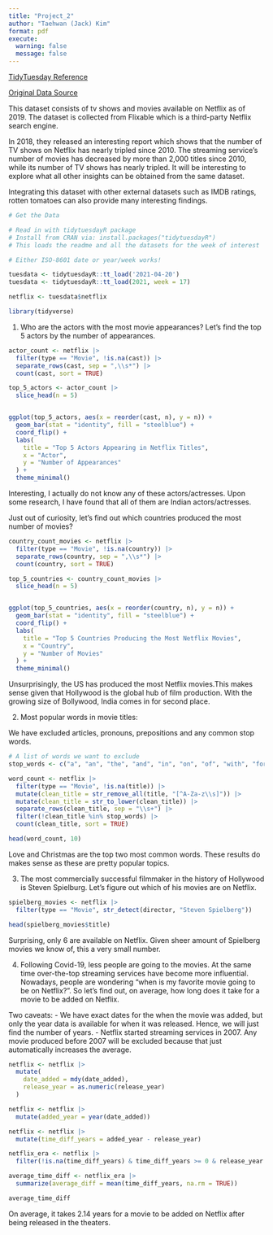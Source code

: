 ```yaml
---
title: "Project_2"
author: "Taehwan (Jack) Kim"
format: pdf
execute: 
  warning: false
  message: false
---
```


[TidyTuesday Reference](https://github.com/rfordatascience/tidytuesday/blob/master/data/2021/2021-04-20/readme.md)

[Original Data Source](https://www.kaggle.com/datasets/shivamb/netflix-shows)

This dataset consists of tv shows and movies available on Netflix as of 2019. The dataset is collected from Flixable which is a third-party Netflix search engine.

In 2018, they released an interesting report which shows that the number of TV shows on Netflix has nearly tripled since 2010. The streaming service's number of movies has decreased by more than 2,000 titles since 2010, while its number of TV shows has nearly tripled. It will be interesting to explore what all other insights can be obtained from the same dataset.

Integrating this dataset with other external datasets such as IMDB ratings, rotten tomatoes can also provide many interesting findings.

```r
# Get the Data

# Read in with tidytuesdayR package 
# Install from CRAN via: install.packages("tidytuesdayR")
# This loads the readme and all the datasets for the week of interest

# Either ISO-8601 date or year/week works!

tuesdata <- tidytuesdayR::tt_load('2021-04-20')
tuesdata <- tidytuesdayR::tt_load(2021, week = 17)

netflix <- tuesdata$netflix

library(tidyverse)

```

1.  Who are the actors with the most movie appearances? Let's find the top 5 actors by the number of appearances.

```r
actor_count <- netflix |>
  filter(type == "Movie", !is.na(cast)) |> 
  separate_rows(cast, sep = ",\\s*") |> 
  count(cast, sort = TRUE)

top_5_actors <- actor_count |>
  slice_head(n = 5) 


ggplot(top_5_actors, aes(x = reorder(cast, n), y = n)) +
  geom_bar(stat = "identity", fill = "steelblue") +
  coord_flip() +  
  labs(
    title = "Top 5 Actors Appearing in Netflix Titles",
    x = "Actor",
    y = "Number of Appearances"
  ) +
  theme_minimal() 

```

Interesting, I actually do not know any of these actors/actresses. Upon some research, I have found that all of them are Indian actors/actresses.

Just out of curiosity, let's find out which countries produced the most number of movies?

```r

country_count_movies <- netflix |>
  filter(type == "Movie", !is.na(country)) |>  
  separate_rows(country, sep = ",\\s*") |>  
  count(country, sort = TRUE)  

top_5_countries <- country_count_movies |>
  slice_head(n = 5)  


ggplot(top_5_countries, aes(x = reorder(country, n), y = n)) +
  geom_bar(stat = "identity", fill = "steelblue") +
  coord_flip() +  
  labs(
    title = "Top 5 Countries Producing the Most Netflix Movies",
    x = "Country",
    y = "Number of Movies"
  ) +
  theme_minimal()

```

Unsurprisingly, the US has produced the most Netflix movies.This makes sense given that Hollywood is the global hub of film production. With the growing size of Bollywood, India comes in for second place.

2.  Most popular words in movie titles:

We have excluded articles, pronouns, prepositions and any common stop words.

```r
# A list of words we want to exclude
stop_words <- c("a", "an", "the", "and", "in", "on", "of", "with", "for", "to", "he", "she", "my", "it", "him", "her", "above", "below", "top", "bottom", "between", "front", "back", "beneath", "they", "me", "you", "them", "us", "we", "that", "this", "these", "those", "I", "from", "i", "at", "")

word_count <- netflix |>
  filter(type == "Movie", !is.na(title)) |>
  mutate(clean_title = str_remove_all(title, "[^A-Za-z\\s]")) |>
  mutate(clean_title = str_to_lower(clean_title)) |>
  separate_rows(clean_title, sep = "\\s+") |> 
  filter(!clean_title %in% stop_words) |> 
  count(clean_title, sort = TRUE) 

head(word_count, 10)

```

Love and Christmas are the top two most common words. These results do makes sense as these are pretty popular topics.

3.  The most commercially successful filmmaker in the history of Hollywood is Steven Spielburg. Let's figure out which of his movies are on Netflix.

```r
spielberg_movies <- netflix |>
  filter(type == "Movie", str_detect(director, "Steven Spielberg"))

head(spielberg_movies$title)
```

Surprising, only 6 are available on Netflix. Given sheer amount of Spielberg movies we know of, this a very small number.

4.  Following Covid-19, less people are going to the movies. At the same time over-the-top streaming services have become more influential. Nowadays, people are wondering "when is my favorite movie going to be on Netflix?". So let's find out, on average, how long does it take for a movie to be added on Netflix.

Two caveats: - We have exact dates for the when the movie was added, but only the year data is available for when it was released. Hence, we will just find the number of years. - Netflix started streaming services in 2007. Any movie produced before 2007 will be excluded because that just automatically increases the average.

```r
netflix <- netflix |>
  mutate(
    date_added = mdy(date_added),  
    release_year = as.numeric(release_year)  
  )

netflix <- netflix |>
  mutate(added_year = year(date_added))  

netflix <- netflix |>
  mutate(time_diff_years = added_year - release_year)  

netflix_era <- netflix |>
  filter(!is.na(time_diff_years) & time_diff_years >= 0 & release_year >= 2007) 

average_time_diff <- netflix_era |>
  summarize(average_diff = mean(time_diff_years, na.rm = TRUE))

average_time_diff
```

On average, it takes 2.14 years for a movie to be added on Netflix after being released in the theaters.
